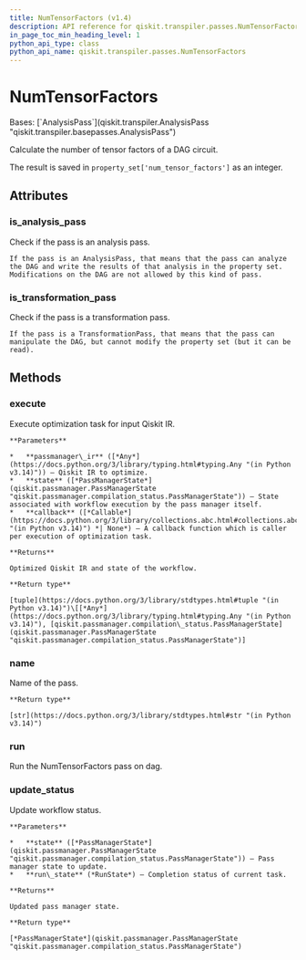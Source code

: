```yaml
---
title: NumTensorFactors (v1.4)
description: API reference for qiskit.transpiler.passes.NumTensorFactors in qiskit v1.4
in_page_toc_min_heading_level: 1
python_api_type: class
python_api_name: qiskit.transpiler.passes.NumTensorFactors
---
```


# NumTensorFactors

<Class id="qiskit.transpiler.passes.NumTensorFactors" isDedicatedPage={true} github="https://github.com/Qiskit/qiskit/tree/stable/1.4/qiskit/transpiler/passes/analysis/num_tensor_factors.py#L18-L26" signature="qiskit.transpiler.passes.NumTensorFactors(*args, **kwargs)" modifiers="class">
  Bases: [`AnalysisPass`](qiskit.transpiler.AnalysisPass "qiskit.transpiler.basepasses.AnalysisPass")

  Calculate the number of tensor factors of a DAG circuit.

  The result is saved in `property_set['num_tensor_factors']` as an integer.

  ## Attributes

  ### is\_analysis\_pass

  <Attribute id="qiskit.transpiler.passes.NumTensorFactors.is_analysis_pass">
    Check if the pass is an analysis pass.

    If the pass is an AnalysisPass, that means that the pass can analyze the DAG and write the results of that analysis in the property set. Modifications on the DAG are not allowed by this kind of pass.
  </Attribute>

  ### is\_transformation\_pass

  <Attribute id="qiskit.transpiler.passes.NumTensorFactors.is_transformation_pass">
    Check if the pass is a transformation pass.

    If the pass is a TransformationPass, that means that the pass can manipulate the DAG, but cannot modify the property set (but it can be read).
  </Attribute>

  ## Methods

  ### execute

  <Function id="qiskit.transpiler.passes.NumTensorFactors.execute" github="https://github.com/Qiskit/qiskit/tree/stable/1.4/qiskit/passmanager/base_tasks.py#L72-L118" signature="execute(passmanager_ir, state, callback=None)">
    Execute optimization task for input Qiskit IR.

    **Parameters**

    *   **passmanager\_ir** ([*Any*](https://docs.python.org/3/library/typing.html#typing.Any "(in Python v3.14)")) – Qiskit IR to optimize.
    *   **state** ([*PassManagerState*](qiskit.passmanager.PassManagerState "qiskit.passmanager.compilation_status.PassManagerState")) – State associated with workflow execution by the pass manager itself.
    *   **callback** ([*Callable*](https://docs.python.org/3/library/collections.abc.html#collections.abc.Callable "(in Python v3.14)") *| None*) – A callback function which is caller per execution of optimization task.

    **Returns**

    Optimized Qiskit IR and state of the workflow.

    **Return type**

    [tuple](https://docs.python.org/3/library/stdtypes.html#tuple "(in Python v3.14)")\[[*Any*](https://docs.python.org/3/library/typing.html#typing.Any "(in Python v3.14)"), [qiskit.passmanager.compilation\_status.PassManagerState](qiskit.passmanager.PassManagerState "qiskit.passmanager.compilation_status.PassManagerState")]
  </Function>

  ### name

  <Function id="qiskit.transpiler.passes.NumTensorFactors.name" github="https://github.com/Qiskit/qiskit/tree/stable/1.4/qiskit/passmanager/base_tasks.py#L68-L70" signature="name()">
    Name of the pass.

    **Return type**

    [str](https://docs.python.org/3/library/stdtypes.html#str "(in Python v3.14)")
  </Function>

  ### run

  <Function id="qiskit.transpiler.passes.NumTensorFactors.run" github="https://github.com/Qiskit/qiskit/tree/stable/1.4/qiskit/transpiler/passes/analysis/num_tensor_factors.py#L24-L26" signature="run(dag)">
    Run the NumTensorFactors pass on dag.
  </Function>

  ### update\_status

  <Function id="qiskit.transpiler.passes.NumTensorFactors.update_status" github="https://github.com/Qiskit/qiskit/tree/stable/1.4/qiskit/passmanager/base_tasks.py#L120-L138" signature="update_status(state, run_state)">
    Update workflow status.

    **Parameters**

    *   **state** ([*PassManagerState*](qiskit.passmanager.PassManagerState "qiskit.passmanager.compilation_status.PassManagerState")) – Pass manager state to update.
    *   **run\_state** (*RunState*) – Completion status of current task.

    **Returns**

    Updated pass manager state.

    **Return type**

    [*PassManagerState*](qiskit.passmanager.PassManagerState "qiskit.passmanager.compilation_status.PassManagerState")
  </Function>
</Class>

